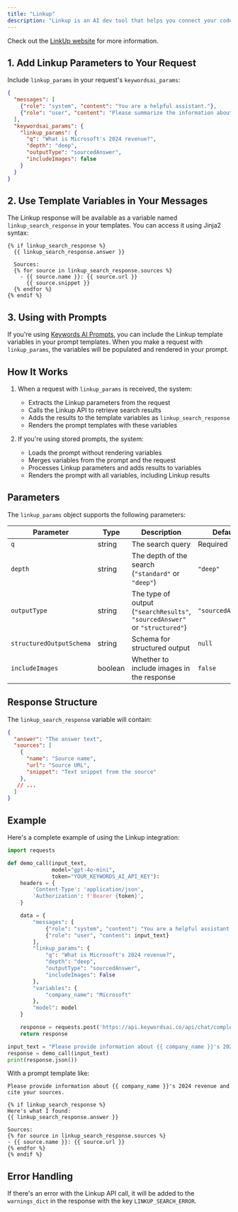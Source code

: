 ```yaml
---
title: "Linkup"
description: "Linkup is an AI dev tool that helps you connect your code with your LLM. It’s a platform that allows you to connect your code with your LLM and get observability."
---
```


Check out the [LinkUp website](https://www.linkup.so/) for more information.

## 1. Add Linkup Parameters to Your Request

Include `linkup_params` in your request's `keywordsai_params`:

```json {6-12}
{
  "messages": [
    {"role": "system", "content": "You are a helpful assistant."},
    {"role": "user", "content": "Please summarize the information about Microsoft's 2024 revenue: {% if linkup_search_response %}{{ linkup_search_response.answer }}{% endif %}"}
  ],
  "keywordsai_params": {
    "linkup_params": {
      "q": "What is Microsoft's 2024 revenue?",
      "depth": "deep",
      "outputType": "sourcedAnswer",
      "includeImages": false
    }
  }
}
```

## 2. Use Template Variables in Your Messages

The Linkup response will be available as a variable named `linkup_search_response` in your templates. You can access it using Jinja2 syntax:

```
{% if linkup_search_response %}
  {{ linkup_search_response.answer }}
  
  Sources:
  {% for source in linkup_search_response.sources %}
    - {{ source.name }}: {{ source.url }}
      {{ source.snippet }}
  {% endfor %}
{% endif %}
```

## 3. Using with Prompts

If you're using [Keywords AI Prompts](/features/prompt/overview), you can include the Linkup template variables in your prompt templates. When you make a request with `linkup_params`, the variables will be populated and rendered in your prompt.

## How It Works

1. When a request with `linkup_params` is received, the system:
   - Extracts the Linkup parameters from the request
   - Calls the Linkup API to retrieve search results
   - Adds the results to the template variables as `linkup_search_response`
   - Renders the prompt templates with these variables

2. If you're using stored prompts, the system:
   - Loads the prompt without rendering variables
   - Merges variables from the prompt and the request
   - Processes Linkup parameters and adds results to variables
   - Renders the prompt with all variables, including Linkup results

## Parameters

The `linkup_params` object supports the following parameters:

| Parameter | Type | Description | Default |
|-----------|------|-------------|---------|
| `q` | string | The search query | Required |
| `depth` | string | The depth of the search (`"standard"` or `"deep"`) | `"deep"` |
| `outputType` | string | The type of output (`"searchResults"`, `"sourcedAnswer"` or `"structured"`) | `"sourcedAnswer"` |
| `structuredOutputSchema` | string | Schema for structured output | `null` |
| `includeImages` | boolean | Whether to include images in the response | `false` |

## Response Structure

The `linkup_search_response` variable will contain:

```json
{
  "answer": "The answer text",
  "sources": [
    {
      "name": "Source name",
      "url": "Source URL",
      "snippet": "Text snippet from the source"
    },
   // ...
  ]
}
```

## Example

Here's a complete example of using the Linkup integration:

```python Python
import requests

def demo_call(input_text, 
              model="gpt-4o-mini",
              token="YOUR_KEYWORDS_AI_API_KEY"):
    headers = {
        'Content-Type': 'application/json',
        'Authorization': f'Bearer {token}',
    }

    data = {
        "messages": [
            {"role": "system", "content": "You are a helpful assistant."},
            {"role": "user", "content": input_text}
        ],
        "linkup_params": {
            "q": "What is Microsoft's 2024 revenue?",
            "depth": "deep",
            "outputType": "sourcedAnswer",
            "includeImages": False
        },
        "variables": {
            "company_name": "Microsoft"
        },
        "model": model
    }

    response = requests.post('https://api.keywordsai.co/api/chat/completions', headers=headers, json=data)
    return response

input_text = "Please provide information about {{ company_name }}'s 2024 revenue and cite your sources."
response = demo_call(input_text)
print(response.json())
```

With a prompt template like:

```
Please provide information about {{ company_name }}'s 2024 revenue and cite your sources.

{% if linkup_search_response %}
Here's what I found:
{{ linkup_search_response.answer }}

Sources:
{% for source in linkup_search_response.sources %}
- {{ source.name }}: {{ source.url }}
{% endfor %}
{% endif %}
```

## Error Handling

If there's an error with the Linkup API call, it will be added to the `warnings_dict` in the response with the key `LINKUP_SEARCH_ERROR`. 